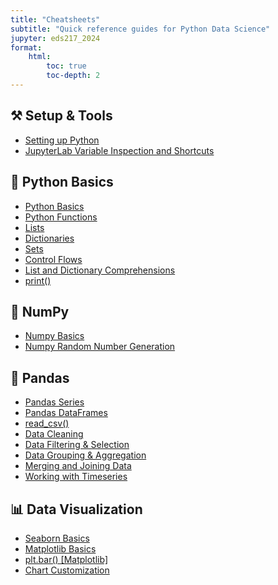 ```yaml
---
title: "Cheatsheets"
subtitle: "Quick reference guides for Python Data Science"
jupyter: eds217_2024
format: 
    html:
        toc: true
        toc-depth: 2
---
```


## ⚒️ Setup & Tools

- [Setting up Python](course-materials/cheatsheets/setting_up_python.qmd)
- [JupyterLab Variable Inspection and Shortcuts](course-materials/cheatsheets/JupyterLab.qmd)

## 🐍 Python Basics

- [Python Basics](course-materials/cheatsheets/first_steps.ipynb)
- [Python Functions](course-materials/cheatsheets/functions.qmd)
- [Lists](course-materials/cheatsheets/lists.qmd)
- [Dictionaries](course-materials/cheatsheets/dictionaries.qmd)
- [Sets](course-materials/cheatsheets/sets.qmd)
- [Control Flows](course-materials/cheatsheets/control_flows.qmd)
- [List and Dictionary Comprehensions](course-materials/cheatsheets/comprehensions.qmd)
- [print()](course-materials/cheatsheets/print.qmd)

## 🔢 NumPy

- [Numpy Basics](course-materials/cheatsheets/numpy.qmd)
- [Numpy Random Number Generation](course-materials/cheatsheets/random_numbers.qmd)

## 🐼 Pandas

- [Pandas Series](course-materials/cheatsheets/pandas_series.qmd)
- [Pandas DataFrames](course-materials/cheatsheets/pandas_dataframes.qmd)
- [read_csv()](course-materials/cheatsheets/read_csv.qmd)
- [Data Cleaning](course-materials/cheatsheets/data_cleaning.qmd)
- [Data Filtering & Selection](course-materials/cheatsheets/data_selection.qmd)
- [Data Grouping & Aggregation](course-materials/cheatsheets/data_grouping.qmd)
- [Merging and Joining Data](course-materials/cheatsheets/data_merging.qmd)
- [Working with Timeseries](course-materials/cheatsheets/timeseries.qmd)

## 📊 Data Visualization

- [Seaborn Basics](course-materials/cheatsheets/seaborn.qmd)
- [Matplotlib Basics](course-materials/cheatsheets/matplotlib.qmd)
- [plt.bar() [Matplotlib]](course-materials/cheatsheets/bar_plots.qmd)
- [Chart Customization](course-materials/cheatsheets/chart_customization.qmd)